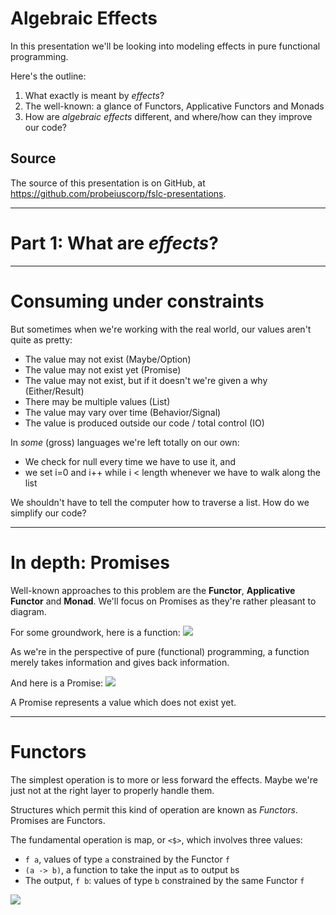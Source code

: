 
# Algebraic Effects

In this presentation we'll be looking into modeling effects in pure functional programming.

Here's the outline:

1. What exactly is meant by _effects_?
2. The well-known: a glance of Functors, Applicative Functors and Monads
3. How are _algebraic effects_ different, and where/how can they improve our code?

## Source

The source of this presentation is on GitHub, at https://github.com/probeiuscorp/fslc-presentations.

---

# Part 1: What are _effects_?

---

# Consuming under constraints

But sometimes when we're working with the real world, our values aren't quite as pretty:

- The value may not exist (Maybe/Option)
- The value may not exist yet (Promise)
- The value may not exist, but if it doesn't we're given a why (Either/Result)
- There may be multiple values (List)
- The value may vary over time (Behavior/Signal)
- The value is produced outside our code / total control (IO)

In _some_ (gross) languages we're left totally on our own:
* We check for null every time we have to use it, and
* we set i=0 and i++ while i < length whenever we have to walk along the list

We shouldn't have to tell the computer how to traverse a list.
How do we simplify our code?

---

# In depth: Promises

Well-known approaches to this problem are the **Functor**, **Applicative Functor** and **Monad**.
We'll focus on Promises as they're rather pleasant to diagram.

For some groundwork, here is a function:
![](function.svg)

As we're in the perspective of pure (functional) programming,
a function merely takes information and gives back information.

And here is a Promise:
<img src="promise.svg" />

A Promise represents a value which does not exist yet.

---

# Functors

The simplest operation is to more or less forward the effects.
Maybe we're just not at the right layer to properly handle them.

Structures which permit this kind of operation are known as _Functors_.
Promises are Functors.

The fundamental operation is map, or `<$>`, which involves three values:
* `f a`, values of type `a` constrained by the Functor `f`
* `(a -> b)`, a function to take the input `a`s to output `b`s
* The output, `f b`: values of type `b` constrained by the same Functor `f`

![](promise-functor.svg)
